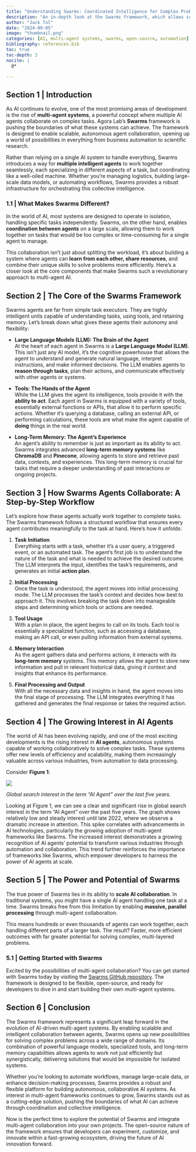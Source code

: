 ```yaml
---
title: "Understanding Swarms: Coordinated Intelligence for Complex Problem Solving"
description: "An in-depth look at the Swarms framework, which allows scalable multi-agent collaboration using AI. Discover how agents work together to perform complex tasks autonomously."
author: "Jack Tol"
date: "2024-09-05"
image: "thumbnail.png"
categories: [AI, multi-agent systems, swarms, open-source, automation]
bibliography: references.bib
toc: true
toc-depth: 3
nocite: |
  @*

---
```

## Section 1 | Introduction
As AI continues to evolve, one of the most promising areas of development is the rise of **multi-agent systems**, a powerful concept where multiple AI agents collaborate on complex tasks. Agora Lab’s **Swarms** framework is pushing the boundaries of what these systems can achieve. The framework is designed to enable scalable, autonomous agent collaboration, opening up a world of possibilities in everything from business automation to scientific research.

Rather than relying on a single AI system to handle everything, Swarms introduces a way for **multiple intelligent agents** to work together seamlessly, each specializing in different aspects of a task, but coordinating like a well-oiled machine. Whether you're managing logistics, building large-scale data models, or automating workflows, Swarms provides a robust infrastructure for orchestrating this collective intelligence.

### 1.1 | What Makes Swarms Different?

In the world of AI, most systems are designed to operate in isolation, handling specific tasks independently. Swarms, on the other hand, enables **coordination between agents** on a large scale, allowing them to work together on tasks that would be too complex or time-consuming for a single agent to manage.

This collaboration isn't just about splitting the workload, it's about building a system where agents can **learn from each other, share resources**, and combine their unique skills to solve problems more efficiently. Here’s a closer look at the core components that make Swarms such a revolutionary approach to multi-agent AI.

## Section 2 | The Core of the Swarms Framework

Swarms agents are far from simple task executors. They are highly intelligent units capable of understanding tasks, using tools, and retaining memory. Let’s break down what gives these agents their autonomy and flexibility:

- **Large Language Models (LLM): The Brain of the Agent**  
  At the heart of each agent in Swarms is a **Large Language Model (LLM)**. This isn’t just any AI model, it’s the cognitive powerhouse that allows the agent to understand and generate natural language, interpret instructions, and make informed decisions. The LLM enables agents to **reason through tasks**, plan their actions, and communicate effectively with other agents or systems.

- **Tools: The Hands of the Agent**  
  While the LLM gives the agent its intelligence, tools provide it with the **ability to act**. Each agent in Swarms is equipped with a variety of tools, essentially external functions or APIs, that allow it to perform specific actions. Whether it’s querying a database, calling an external API, or performing calculations, these tools are what make the agent capable of **doing** things in the real world.

- **Long-Term Memory: The Agent’s Experience**  
  An agent’s ability to remember is just as important as its ability to act. Swarms integrates advanced **long-term memory systems** like **ChromaDB** and **Pinecone**, allowing agents to store and retrieve past data, contexts, and experiences. This long-term memory is crucial for tasks that require a deeper understanding of past interactions or ongoing projects.

## Section 3 | How Swarms Agents Collaborate: A Step-by-Step Workflow

Let’s explore how these agents actually work together to complete tasks. The Swarms framework follows a structured workflow that ensures every agent contributes meaningfully to the task at hand. Here's how it unfolds:

1. **Task Initiation**  
   Everything starts with a task, whether it's a user query, a triggered event, or an automated task. The agent’s first job is to understand the nature of the task and what is needed to achieve the desired outcome. The LLM interprets the input, identifies the task’s requirements, and generates an initial **action plan**.

2. **Initial Processing**  
   Once the task is understood, the agent moves into initial processing mode. The LLM processes the task’s context and decides how best to approach it. This involves breaking the task down into manageable steps and determining which tools or actions are needed.

3. **Tool Usage**  
   With a plan in place, the agent begins to call on its tools. Each tool is essentially a specialized function, such as accessing a database, making an API call, or even pulling information from external systems.

4. **Memory Interaction**  
   As the agent gathers data and performs actions, it interacts with its **long-term memory** systems. This memory allows the agent to store new information and pull in relevant historical data, giving it context and insights that enhance its performance.

5. **Final Processing and Output**  
   With all the necessary data and insights in hand, the agent moves into the final stage of processing. The LLM integrates everything it has gathered and generates the final response or takes the required action.

## Section 4 | The Growing Interest in AI Agents

The world of AI has been evolving rapidly, and one of the most exciting developments is the rising interest in **AI agents**, autonomous systems capable of working collaboratively to solve complex tasks. These systems offer new levels of efficiency and scalability, making them increasingly valuable across various industries, from automation to data processing.

Consider **Figure 1**:

::: {#fig-agent_over_time}
![](agent_over_time.png)

*Global search interest in the term "AI Agent" over the last five years.*
:::

Looking at Figure 1, we can see a clear and significant rise in global search interest in the term "AI Agent" over the past five years. The graph shows relatively low and steady interest until late 2022, where we observe a dramatic increase in attention. This spike correlates with advancements in AI technologies, particularly the growing adoption of multi-agent frameworks like Swarms. The increased interest demonstrates a growing recognition of AI agents' potential to transform various industries through automation and collaboration. This trend further reinforces the importance of frameworks like Swarms, which empower developers to harness the power of AI agents at scale.


## Section 5 | The Power and Potential of Swarms

The true power of Swarms lies in its ability to **scale AI collaboration**. In traditional systems, you might have a single AI agent handling one task at a time. Swarms breaks free from this limitation by enabling **massive, parallel processing** through multi-agent collaboration.

This means hundreds or even thousands of agents can work together, each handling different parts of a larger task. The result? Faster, more efficient outcomes with far greater potential for solving complex, multi-layered problems.

### 5.1 | Getting Started with Swarms

Excited by the possibilities of multi-agent collaboration? You can get started with Swarms today by visiting the [Swarms GitHub repository](https://github.com/kyegomez/swarms). The framework is designed to be flexible, open-source, and ready for developers to dive in and start building their own multi-agent systems.

## Section 6 | Conclusion

The Swarms framework represents a significant leap forward in the evolution of AI-driven multi-agent systems. By enabling scalable and intelligent collaboration between agents, Swarms opens up new possibilities for solving complex problems across a wide range of domains. Its combination of powerful language models, specialized tools, and long-term memory capabilities allows agents to work not just efficiently but synergistically, delivering solutions that would be impossible for isolated systems.

Whether you're looking to automate workflows, manage large-scale data, or enhance decision-making processes, Swarms provides a robust and flexible platform for building autonomous, collaborative AI systems. As interest in multi-agent frameworks continues to grow, Swarms stands out as a cutting-edge solution, pushing the boundaries of what AI can achieve through coordination and collective intelligence.

Now is the perfect time to explore the potential of Swarms and integrate multi-agent collaboration into your own projects. The open-source nature of the framework ensures that developers can experiment, customize, and innovate within a fast-growing ecosystem, driving the future of AI innovation forward.